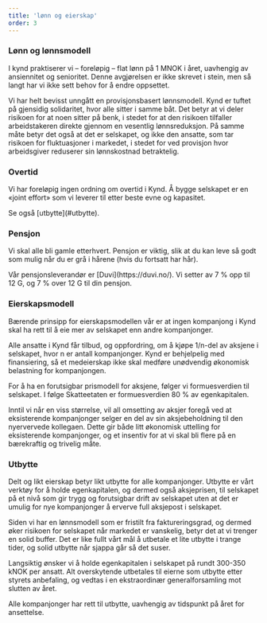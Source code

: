 ```yaml
---
title: 'lønn og eierskap'
order: 3
---
```



<Prose align="left" wide="true">
  <h3 id="lonn-og-lonsmodell">Lønn og lønnsmodell</h3>
  <p>
    I kynd praktiserer vi – foreløpig – flat lønn på 1 MNOK i året, uavhengig av ansiennitet og senioritet. Denne avgjørelsen er ikke skrevet i stein, men så langt har vi ikke sett behov for å endre oppsettet.
  </p>
  <p>
    Vi har helt bevisst unngått en provisjonsbasert lønnsmodell. Kynd er tuftet på gjensidig solidaritet, hvor alle sitter i samme båt. Det betyr at vi deler risikoen for at noen sitter på benk, i stedet for at den risikoen tilfaller arbeidstakeren direkte gjennom en vesentlig lønnsreduksjon. På samme måte betyr det også at det er selskapet, og ikke den ansatte, som tar risikoen for fluktuasjoner i markedet, i stedet for ved provisjon hvor arbeidsgiver reduserer sin lønnskostnad betraktelig.
  </p>
</Prose>

<Prose align="left" wide="true">
  <h3 id="overtid">Overtid</h3>
  <p>
    Vi har foreløpig ingen ordning om overtid i Kynd. Å bygge selskapet er en «joint effort» som vi leverer til etter beste evne og kapasitet. 
  </p>
  <p>
    Se også [utbytte](#utbytte).
  </p>
</Prose>

<Prose align="left" wide="true">
  <h3 id="pensjon">Pensjon</h3>
  <p>
    Vi skal alle bli gamle etterhvert. Pensjon er viktig, slik at du kan leve så godt som mulig når du er grå i hårene (hvis du fortsatt har hår). 
  </p>
  <p>
    Vår pensjonsleverandør er [Duvi](https://duvi.no/). Vi setter av 7 % opp til 12 G, og 7 % over 12 G til din pensjon. 
  </p>
</Prose>

<Prose align="left" wide="true">
  <h3 id="eierskapsmodell">Eierskapsmodell</h3>
  <p>
    Bærende prinsipp for eierskapsmodellen vår er at ingen kompanjong i Kynd skal ha rett til å eie mer av selskapet enn andre kompanjonger. 
  </p>
  <p>
    Alle ansatte i Kynd får tilbud, og oppfordring, om å kjøpe 1/n-del av aksjene i selskapet, hvor n er antall kompanjonger. Kynd er behjelpelig med finansiering, så et medeierskap ikke skal medføre unødvendig økonomisk belastning for kompanjongen. 
  </p>
  <p>
    For å ha en forutsigbar prismodell for aksjene, følger vi formuesverdien til selskapet. I følge Skatteetaten er formuesverdien 80 % av egenkapitalen. 
  </p>
  <p>
    Inntil vi når en viss størrelse, vil all omsetting av aksjer foregå ved at eksisterende kompanjonger selger en del av sin aksjebeholdning til den nyervervede kollegaen. Dette gir både litt økonomisk uttelling for eksisterende kompanjonger, og et insentiv for at vi skal bli flere på en bærekraftig og trivelig måte. 
  </p>
</Prose>

<Prose align="left" wide="true">
  <h3 id="utbytte">Utbytte</h3>
  <p>
    Delt og likt eierskap betyr likt utbytte for alle kompanjonger. Utbytte er vårt verktøy for å holde egenkapitalen, og dermed også aksjeprisen, til selskapet på et nivå som gir trygg og forutsigbar drift av selskapet uten at det er umulig for nye kompanjonger å erverve full aksjepost i selskapet.  
  </p>
  <p>
    Siden vi har en lønnsmodell som er fristilt fra faktureringsgrad, og dermed øker risikoen for selskapet når markedet er vanskelig, betyr det at vi trenger en solid buffer. Det er like fullt vårt mål å utbetale et lite utbytte i trange tider, og solid utbytte når sjappa går så det suser. 
  </p>
  <p>
    Langsiktig ønsker vi å holde egenkapitalen i selskapet på rundt 300-350 kNOK per ansatt. Alt overskytende utbetales til eierne som utbytte etter styrets anbefaling, og vedtas i en ekstraordinær generalforsamling mot slutten av året. 
  </p>
  <p>
    Alle kompanjonger har rett til utbytte, uavhengig av tidspunkt på året for ansettelse. 
  </p>
</Prose>
